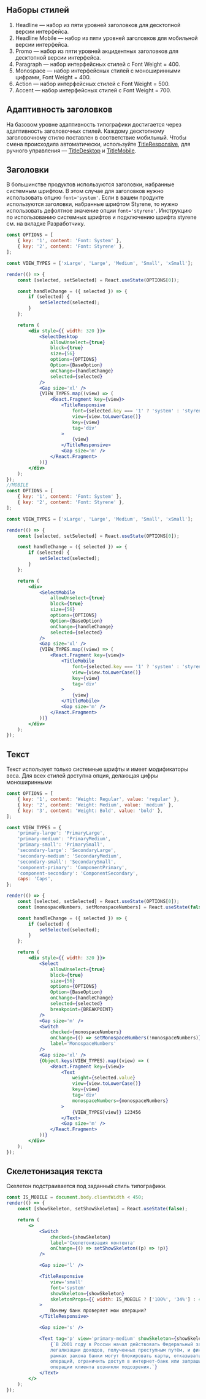 
## Наборы стилей

1. Headline — набор из пяти уровней заголовков для десктопной версии интерфейса.
2. Headline Mobile — набор из пяти уровней заголовков для мобильной версии интерфейса.
3. Promo — набор из пяти уровней акцидентных заголовков для десктопной версии интерфейса.
4. Paragraph — набор интерфейсных стилей с Font Weight = 400.
5. Monospace — набор интерфейсных стилей с моноширинными цифрами, Font Weight = 400.
6. Action — набор интерфейсных стилей с Font Weight = 500.
7. Accent — набор интерфейсных стилей с Font Weight = 700.

## Адаптивность заголовков

На базовом уровне адаптивность типографики достигается через адаптивность заголовочных стилей.
Каждому десктопному заголовочному стилю поставлен в соответствие мобильный.
Чтобы смена происходила автоматически, используйте [TitleResponsive](/docs/typography--title-responsive), для ручного управления — [TitleDesktop](/docs/typography--title-desktop) и [TitleMobile](/docs/typography--title-mobile).

## Заголовки

В большинстве продуктов используются заголовки, набранные системным шрифтом.
В этом случае для заголовков нужно использовать опцию `font='system'`.
Если в вашем продукте используются заголовки, набранные шрифтом Styrene, то нужно использовать дефолтное значение опции `font='styrene'`.
Инструкцию по использованию системных шрифтов и подключению шрифта styrene см. на вкладке Разработчику.

```jsx live
const OPTIONS = [
    { key: '1', content: 'Font: System' },
    { key: '2', content: 'Font: Styrene' },
];

const VIEW_TYPES = ['xLarge', 'Large', 'Medium', 'Small', 'xSmall'];

render(() => {
    const [selected, setSelected] = React.useState(OPTIONS[0]);

    const handleChange = ({ selected }) => {
        if (selected) {
            setSelected(selected);
        }
    };

    return (
        <div style={{ width: 320 }}>
            <SelectDesktop
                allowUnselect={true}
                block={true}
                size={56}
                options={OPTIONS}
                Option={BaseOption}
                onChange={handleChange}
                selected={selected}
            />
            <Gap size='xl' />
            {VIEW_TYPES.map((view) => (
                <React.Fragment key={view}>
                    <TitleResponsive
                        font={selected.key === '1' ? 'system' : 'styrene'}
                        view={view.toLowerCase()}
                        key={view}
                        tag='div'
                    >
                        {view}
                    </TitleResponsive>
                    <Gap size='m' />
                </React.Fragment>
            ))}
        </div>
    );
});
//MOBILE
const OPTIONS = [
    { key: '1', content: 'Font: System' },
    { key: '2', content: 'Font: Styrene' },
];

const VIEW_TYPES = ['xLarge', 'Large', 'Medium', 'Small', 'xSmall'];

render(() => {
    const [selected, setSelected] = React.useState(OPTIONS[0]);

    const handleChange = ({ selected }) => {
        if (selected) {
            setSelected(selected);
        }
    };

    return (
        <div>
            <SelectMobile
                allowUnselect={true}
                block={true}
                size={56}
                options={OPTIONS}
                Option={BaseOption}
                onChange={handleChange}
                selected={selected}
            />
            <Gap size='xl' />
            {VIEW_TYPES.map((view) => (
                <React.Fragment key={view}>
                    <TitleMobile
                        font={selected.key === '1' ? 'system' : 'styrene'}
                        view={view.toLowerCase()}
                        key={view}
                        tag='div'
                    >
                        {view}
                    </TitleMobile>
                    <Gap size='m' />
                </React.Fragment>
            ))}
        </div>
    );
});
```

## Текст

Текст использует только системные шрифты и имеет модификаторы веса.
Для всех стилей доступна опция, делающая цифры моноширинными

```jsx live mobileHeight={480}
const OPTIONS = [
    { key: '1', content: 'Weight: Regular', value: 'regular' },
    { key: '2', content: 'Weight: Medium', value: 'medium' },
    { key: '3', content: 'Weight: Bold', value: 'bold' },
];

const VIEW_TYPES = {
    'primary-large': 'PrimaryLarge',
    'primary-medium': 'PrimaryMedium',
    'primary-small': 'PrimarySmall',
    'secondary-large': 'SecondaryLarge',
    'secondary-medium': 'SecondaryMedium',
    'secondary-small': 'SecondarySmall',
    'component-primary': 'ComponentPrimary',
    'component-secondary': 'ComponentSecondary',
    caps: 'Caps',
};

render(() => {
    const [selected, setSelected] = React.useState(OPTIONS[0]);
    const [monospaceNumbers, setMonospaceNumbers] = React.useState(false);

    const handleChange = ({ selected }) => {
        if (selected) {
            setSelected(selected);
        }
    };

    return (
        <div style={{ width: 320 }}>
            <Select
                allowUnselect={true}
                block={true}
                size={56}
                options={OPTIONS}
                Option={BaseOption}
                onChange={handleChange}
                selected={selected}
                breakpoint={BREAKPOINT}
            />
            <Gap size='m' />
            <Switch
                checked={monospaceNumbers}
                onChange={() => setMonospaceNumbers(!monospaceNumbers)}
                label='MonospaceNumbers'
            />
            <Gap size='xl' />
            {Object.keys(VIEW_TYPES).map((view) => (
                <React.Fragment key={view}>
                    <Text
                        weight={selected.value}
                        view={view.toLowerCase()}
                        key={view}
                        tag='div'
                        monospaceNumbers={monospaceNumbers}
                    >
                        {VIEW_TYPES[view]} 123456
                    </Text>
                    <Gap size='m' />
                </React.Fragment>
            ))}
        </div>
    );
});
```

## Скелетонизация текста

Скелетон подстраивается под заданный стиль типографики.

```jsx live
const IS_MOBILE = document.body.clientWidth < 450;
render(() => {
    const [showSkeleton, setShowSkeleton] = React.useState(false);

    return (
        <>
            <Switch
                checked={showSkeleton}
                label='Скелетонизация контента'
                onChange={() => setShowSkeleton((p) => !p)}
            />

            <Gap size='l' />

            <TitleResponsive
                view='small'
                font='system'
                showSkeleton={showSkeleton}
                skeletonProps={{ width: IS_MOBILE ? ['100%', '34%'] : 420 }}
            >
                Почему банк проверяет мои операции?
            </TitleResponsive>

            <Gap size='s' />

            <Text tag='p' view='primary-medium' showSkeleton={showSkeleton}>
                {`В 2001 году в России начал действовать Федеральный закон №115 «О противодействии
                легализации доходов, полученных преступным путём, и финансированию терроризма». В
                рамках закона банки могут блокировать карты, отказывать в проведении сомнительных
                операций, ограничить доступ в интернет-банк или запрашивать документы, если по
                операции клиента возникли подозрения.`}
            </Text>
        </>
    );
});
```
